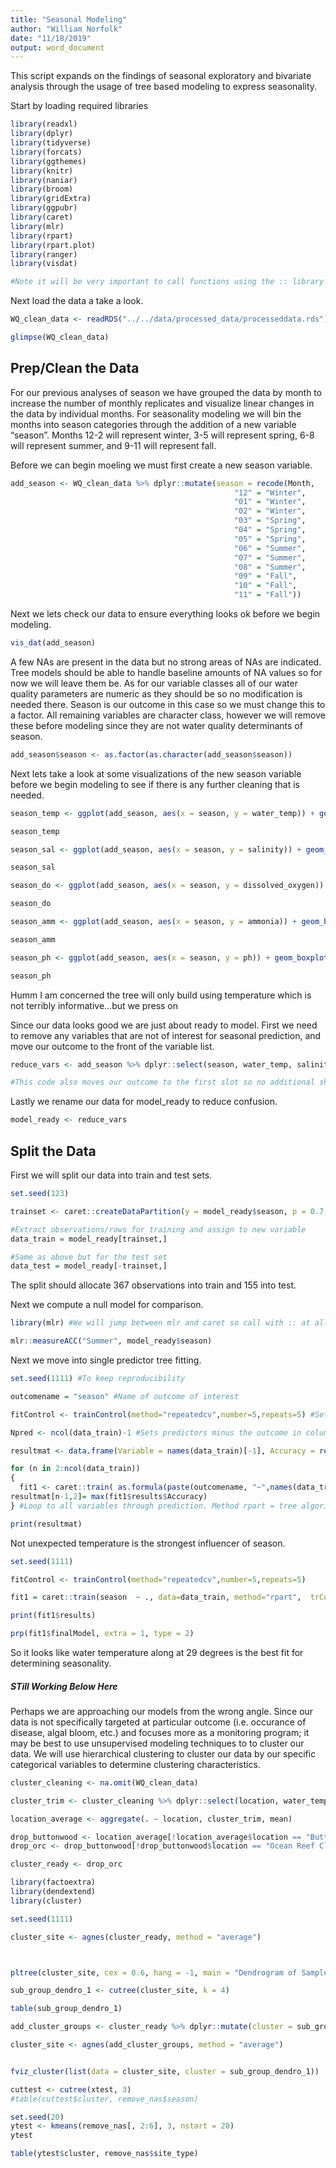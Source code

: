 ```yaml
---
title: "Seasonal Modeling"
author: "William Norfolk"
date: "11/18/2019"
output: word_document
---
```


This script expands on the findings of seasonal exploratory and bivariate analysis through the usage of tree based modeling to express seasonality. 

Start by loading required libraries
```r
library(readxl)
library(dplyr)
library(tidyverse)
library(forcats)
library(ggthemes)
library(knitr)
library(naniar)
library(broom)
library(gridExtra)
library(ggpubr)
library(caret)
library(mlr)
library(rpart)
library(rpart.plot)
library(ranger)
library(visdat)

#Note it will be very important to call functions using the :: library notation due to the frequency of function masking by our libraries. 

```

Next load the data a take a look.

```r

WQ_clean_data <- readRDS("../../data/processed_data/processeddata.rds")

glimpse(WQ_clean_data)
```

## Prep/Clean the Data


For our previous analyses of season we have grouped the data by month to increase the number of monthly replicates and visualize linear changes in the data by individual months. For seasonality modeling we will bin the months into season categories through the addition of a new variable "season". Months 12-2 will represent winter, 3-5 will represent spring, 6-8 will represent summer, and 9-11 will represent fall. 

Before we can begin moeling we must first create a new season variable. 

```r
add_season <- WQ_clean_data %>% dplyr::mutate(season = recode(Month,
                                                  "12" = "Winter",
                                                  "01" = "Winter",
                                                  "02" = "Winter",
                                                  "03" = "Spring",
                                                  "04" = "Spring",
                                                  "05" = "Spring",
                                                  "06" = "Summer",
                                                  "07" = "Summer",
                                                  "08" = "Summer",
                                                  "09" = "Fall",
                                                  "10" = "Fall",
                                                  "11" = "Fall"))
```

Next we lets check our data to ensure everything looks ok before we begin modeling.

```r
vis_dat(add_season)
```

A few NAs are present in the data but no strong areas of NAs are indicated. Tree models should be able to handle baseline amounts of NA values so for now we will leave them be. As for our variable classes all of our water quality parameters are numeric as they should be so no modification is needed there. Season is our outcome in this case so we must change this to a factor. All remaining variables are character class, however we will remove these before modeling since they are not water quality determinants of season. 

```r
add_season$season <- as.factor(as.character(add_season$season))

```

Next lets take a look at some visualizations of the new season variable before we begin modeling to see if there is any further cleaning that is needed.

```r
season_temp <- ggplot(add_season, aes(x = season, y = water_temp)) + geom_boxplot()

season_temp

season_sal <- ggplot(add_season, aes(x = season, y = salinity)) + geom_boxplot()

season_sal

season_do <- ggplot(add_season, aes(x = season, y = dissolved_oxygen)) + geom_boxplot()

season_do

season_amm <- ggplot(add_season, aes(x = season, y = ammonia)) + geom_boxplot()

season_amm

season_ph <- ggplot(add_season, aes(x = season, y = ph)) + geom_boxplot()

season_ph


```

Humm I am concerned the tree will only build using temperature which is not terribly informative...but we press on


Since our data looks good we are just about ready to model. First we need to remove any variables that are not of interest for seasonal prediction, and move our outcome to the front of the variable list.

```r
reduce_vars <- add_season %>% dplyr::select(season, water_temp, salinity, ammonia, dissolved_oxygen, ph)

#This code also moves our outcome to the first slot so no additional shuffling code is needed.

```

Lastly we rename our data for model_ready to reduce confusion.

```r
model_ready <- reduce_vars
```

## Split the Data

First we will split our data into train and test sets.

```r

set.seed(123)

trainset <- caret::createDataPartition(y = model_ready$season, p = 0.7, list = FALSE)

#Extract observations/rows for training and assign to new variable
data_train = model_ready[trainset,] 

#Same as above but for the test set
data_test = model_ready[-trainset,] 
```

The split should allocate 367 observations into train and 155 into test.

Next we compute a null model for comparison.

```r
library(mlr) #We will jump between mlr and caret so call with :: at all times. 

mlr::measureACC("Summer", model_ready$season)
```

Next we move into single predictor tree fitting.

```r

set.seed(1111) #To keep reproducibility

outcomename = "season" #Name of outcome of interest

fitControl <- trainControl(method="repeatedcv",number=5,repeats=5) #Sets K-fold cross-validation.

Npred <- ncol(data_train)-1 #Sets predictors minus the outcome in column 1.

resultmat <- data.frame(Variable = names(data_train)[-1], Accuracy = rep(0,Npred)) #Takes results and moves to dataframe named resultmat, measure set to accuracy.

for (n in 2:ncol(data_train))
{
  fit1 <- caret::train( as.formula(paste(outcomename, "~",names(data_train)[n])) , data = data_train, method = "rpart", trControl = fitControl, na.action = na.pass, tuneLength = 10) 
resultmat[n-1,2]= max(fit1$results$Accuracy)  
} #Loop to all variables through prediction. Method rpart = tree algorithm, and skipping any NA values. 

print(resultmat)

```
Not unexpected temperature is the strongest influencer of season. 


```r
set.seed(1111)

fitControl <- trainControl(method="repeatedcv",number=5,repeats=5) 

fit1 = caret::train(season  ~ ., data=data_train, method="rpart",  trControl = fitControl, na.action = na.pass, tuneLength = 10) 

print(fit1$results)

```

```r
prp(fit1$finalModel, extra = 1, type = 2)
```
So it looks like water temperature along at 29 degrees is the best fit for determining seasonality. 



##### STill Working Below Here



Perhaps we are approaching our models from the wrong angle. Since our data is not specifically targeted at particular outcome (i.e. occurance of disease, algal bloom, etc.) and focuses more as a monitoring program; it may be best to use unsupervised modeling techniques to to cluster our data. We will use hierarchical clustering to cluster our data by our specific categorical variables to determine clustering characteristics. 

```r

cluster_cleaning <- na.omit(WQ_clean_data)

cluster_trim <- cluster_cleaning %>% dplyr::select(location, water_temp, salinity, dissolved_oxygen, ammonia, ph)
```

```r
location_average <- aggregate(. ~ location, cluster_trim, mean)

drop_buttonwood <- location_average[!location_average$location == "Buttonwood", ]
drop_orc <- drop_buttonwood[!drop_buttonwood$location == "Ocean Reef Club", ]

cluster_ready <- drop_orc
```


```r
library(factoextra)
library(dendextend)
library(cluster)

set.seed(1111)

cluster_site <- agnes(cluster_ready, method = "average")



pltree(cluster_site, cex = 0.6, hang = -1, main = "Dendrogram of Sample Locations", labels = cluster_ready$location)
```

```r
sub_group_dendro_1 <- cutree(cluster_site, k = 4)

table(sub_group_dendro_1)
```
```r
add_cluster_groups <- cluster_ready %>% dplyr::mutate(cluster = sub_group_dendro_1)

cluster_site <- agnes(add_cluster_groups, method = "average")


fviz_cluster(list(data = cluster_site, cluster = sub_group_dendro_1))

```

















```r
cuttest <- cutree(xtest, 3)
#table(cuttest$cluster, remove_nas$season)

```



```r
set.seed(20)
ytest <- kmeans(remove_nas[, 2:6], 3, nstart = 20)
ytest
```

```r
table(ytest$cluster, remove_nas$site_type)

```









